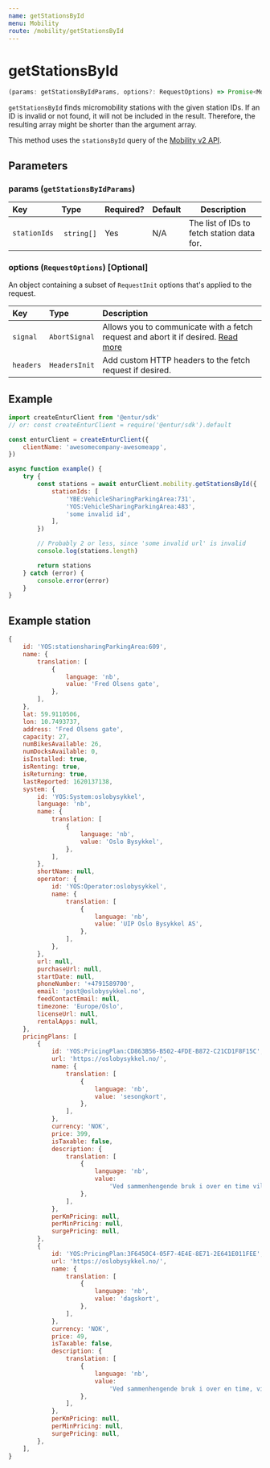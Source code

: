 ```yaml
---
name: getStationsById
menu: Mobility
route: /mobility/getStationsById
---
```


# getStationsById

```typescript
(params: getStationsByIdParams, options?: RequestOptions) => Promise<MobilityTypes.Station[]>
```

`getStationsById` finds micromobility stations with the given station IDs.
If an ID is invalid or not found, it will not be included in the result. Therefore, the resulting
array might be shorter than the argument array.

This method uses the `stationsById` query of the [Mobility v2 API](https://developer.entur.org/pages-mobility-docs-mobility-v2).

## Parameters

### params (`getStationsByIdParams`)

| Key          | Type        | Required? | Default | Description                                |
| :----------- | :---------- | :-------- | :------ | ------------------------------------------ |
| `stationIds` |  `string[]` | Yes       | N/A     | The list of IDs to fetch station data for. |

### options (`RequestOptions`) [Optional]

An object containing a subset of `RequestInit` options that's applied to the request.

| Key       | Type          | Description                                                                                                                                       |
| :-------- | :------------ | :------------------------------------------------------------------------------------------------------------------------------------------------ |
| `signal`  | `AbortSignal` | Allows you to communicate with a fetch request and abort it if desired. [Read more](https://developer.mozilla.org/en-US/docs/Web/API/AbortSignal) |
| `headers` | `HeadersInit` | Add custom HTTP headers to the fetch request if desired.                                                                                          |

## Example

```javascript
import createEnturClient from '@entur/sdk'
// or: const createEnturClient = require('@entur/sdk').default

const enturClient = createEnturClient({
    clientName: 'awesomecompany-awesomeapp',
})

async function example() {
    try {
        const stations = await enturClient.mobility.getStationsById({
            stationIds: [
                'YBE:VehicleSharingParkingArea:731',
                'YOS:VehicleSharingParkingArea:483',
                'some invalid id',
            ],
        })

        // Probably 2 or less, since 'some invalid url' is invalid
        console.log(stations.length)

        return stations
    } catch (error) {
        console.error(error)
    }
}
```

## Example station

```javascript
{
    id: 'YOS:stationsharingParkingArea:609',
    name: {
        translation: [
            {
                language: 'nb',
                value: 'Fred Olsens gate',
            },
        ],
    },
    lat: 59.9110506,
    lon: 10.7493737,
    address: 'Fred Olsens gate',
    capacity: 27,
    numBikesAvailable: 26,
    numDocksAvailable: 0,
    isInstalled: true,
    isRenting: true,
    isReturning: true,
    lastReported: 1620137138,
    system: {
        id: 'YOS:System:oslobysykkel',
        language: 'nb',
        name: {
            translation: [
                {
                    language: 'nb',
                    value: 'Oslo Bysykkel',
                },
            ],
        },
        shortName: null,
        operator: {
            id: 'YOS:Operator:oslobysykkel',
            name: {
                translation: [
                    {
                        language: 'nb',
                        value: 'UIP Oslo Bysykkel AS',
                    },
                ],
            },
        },
        url: null,
        purchaseUrl: null,
        startDate: null,
        phoneNumber: '+4791589700',
        email: 'post@oslobysykkel.no',
        feedContactEmail: null,
        timezone: 'Europe/Oslo',
        licenseUrl: null,
        rentalApps: null,
    },
    pricingPlans: [
        {
            id: 'YOS:PricingPlan:CD863B56-B502-4FDE-B872-C21CD1F8F15C',
            url: 'https://oslobysykkel.no/',
            name: {
                translation: [
                    {
                        language: 'nb',
                        value: 'sesongkort',
                    },
                ],
            },
            currency: 'NOK',
            price: 399,
            isTaxable: false,
            description: {
                translation: [
                    {
                        language: 'nb',
                        value:
                            'Ved sammenhengende bruk i over en time vil det forekomme et ekstra gebyr på 15.0 NOK per kvarter.',
                    },
                ],
            },
            perKmPricing: null,
            perMinPricing: null,
            surgePricing: null,
        },
        {
            id: 'YOS:PricingPlan:3F6450C4-05F7-4E4E-8E71-2E641E011FEE',
            url: 'https://oslobysykkel.no/',
            name: {
                translation: [
                    {
                        language: 'nb',
                        value: 'dagskort',
                    },
                ],
            },
            currency: 'NOK',
            price: 49,
            isTaxable: false,
            description: {
                translation: [
                    {
                        language: 'nb',
                        value:
                            'Ved sammenhengende bruk i over en time, vil det forekomme et ekstra gebyr på 15.0 NOK per kvarter.',
                    },
                ],
            },
            perKmPricing: null,
            perMinPricing: null,
            surgePricing: null,
        },
    ],
}
```
